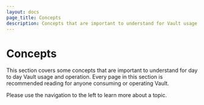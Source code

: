 ```yaml
---
layout: docs
page_title: Concepts
description: Concepts that are important to understand for Vault usage.
---
```


# Concepts

This section covers some concepts that are important to understand for day to
day Vault usage and operation. Every page in this section is recommended
reading for anyone consuming or operating Vault.

Please use the navigation to the left to learn more about a topic.
